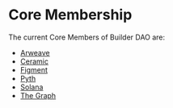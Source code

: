 # Core Membership

The current Core Members of Builder DAO are:

- [Arweave](https://arweave.org)
- [Ceramic](https://ceramic.network)
- [Figment](https://figment.io)
- [Pyth](https://pyth.network)
- [Solana](https://solana.com)
- [The Graph](https://thegraph.com)
